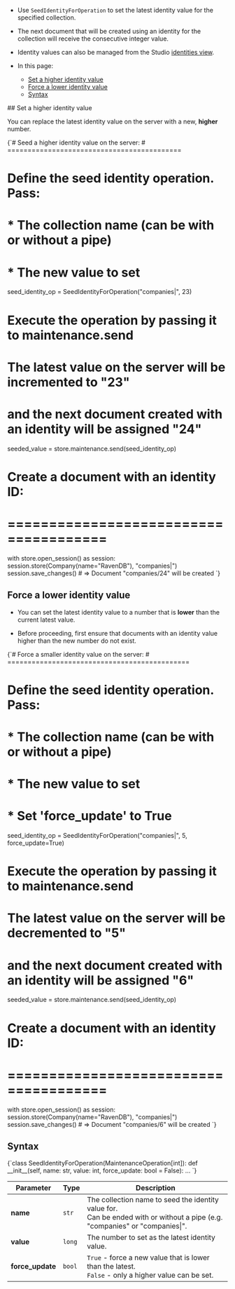 
<Admonition type="note" title="">

* Use `SeedIdentityForOperation` to set the latest identity value for the specified collection.
  
* The next document that will be created using an identity for the collection will receive the consecutive integer value.

* Identity values can also be managed from the Studio [identities view](../../../../studio/database/documents/identities-view.mdx).

* In this page:
  * [Set a higher identity value](../../../../client-api/operations/maintenance/identities/seed-identity.mdx#set-a-higher-identity-value)
  * [Force a lower identity value](../../../../client-api/operations/maintenance/identities/seed-identity.mdx#force-a-lower-identity-value)
  * [Syntax](../../../../client-api/operations/maintenance/identities/seed-identity.mdx#syntax)

</Admonition>
## Set a higher identity value 

You can replace the latest identity value on the server with a new, **higher** number. 
 

<TabItem value="seed_identity_1" label="seed_identity_1">
<CodeBlock language="python">
{`# Seed a higher identity value on the server:
# ===========================================

# Define the seed identity operation. Pass:
# * The collection name (can be with or without a pipe)
# * The new value to set
seed_identity_op = SeedIdentityForOperation("companies|", 23)

# Execute the operation by passing it to maintenance.send
# The latest value on the server will be incremented to "23"
# and the next document created with an identity will be assigned "24"
seeded_value = store.maintenance.send(seed_identity_op)

# Create a document with an identity ID:
# ======================================

with store.open_session() as session:
    session.store(Company(name="RavenDB"), "companies|")
    session.save_changes()
    # => Document "companies/24" will be created
`}
</CodeBlock>
</TabItem>



## Force a lower identity value 

* You can set the latest identity value to a number that is **lower** than the current latest value.

* Before proceeding, first ensure that documents with an identity value higher than the new number do not exist.

<TabItem value="seed_identity_2" label="seed_identity_2">
<CodeBlock language="python">
{`# Force a smaller identity value on the server:
# =============================================

# Define the seed identity operation. Pass:
#   * The collection name (can be with or without a pipe)
#   * The new value to set
#   * Set 'force_update' to True
seed_identity_op = SeedIdentityForOperation("companies|", 5, force_update=True)

# Execute the operation by passing it to maintenance.send
# The latest value on the server will be decremented to "5"
# and the next document created with an identity will be assigned "6"
seeded_value = store.maintenance.send(seed_identity_op)

# Create a document with an identity ID:
# ======================================

with store.open_session() as session:
    session.store(Company(name="RavenDB"), "companies|")
    session.save_changes()
    # => Document "companies/6" will be created
`}
</CodeBlock>
</TabItem>



## Syntax 

<TabItem value="syntax" label="syntax">
<CodeBlock language="python">
{`class SeedIdentityForOperation(MaintenanceOperation[int]):
    def __init__(self, name: str, value: int, force_update: bool = False): ...
`}
</CodeBlock>
</TabItem>

| Parameter        | Type   | Description                                                                                                                    |
|------------------|--------|--------------------------------------------------------------------------------------------------------------------------------|
| **name**         | `str`  | The collection name to seed the identity value for.<br/>Can be ended with or without a pipe (e.g. "companies" or "companies\|". |
| **value**        | `long` | The number to set as the latest identity value.                                                                                |
| **force_update** | `bool` | `True` - force a new value that is lower than the latest.<br/>`False` - only a higher value can be set.                         |




